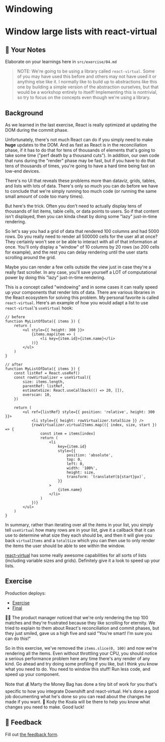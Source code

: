 # Windowing

# Window large lists with react-virtual

## 📝 Your Notes

Elaborate on your learnings here in `src/exercise/04.md`

> NOTE: We're going to be using a library called `react-virtual`. Some of you
> may have used this before and others may not have used it or anything else
> like it. I normally like to build up to abstractions like this one by building
> a simple version of the abstraction ourselves, but that would be a workshop
> entirely to itself! Implementing this is nontrivial, so try to focus on the
> concepts even though we're using a library.

## Background

As we learned in the last exercise, React is really optimized at updating the
DOM during the commit phase.

Unfortunately, there's not much React can do if you simply need to make **huge**
updates to the DOM. And as fast as React is in the reconciliation phase, if it
has to do that for tens of thousands of elements that's going to take some time
("perf death by a thousand cuts"). In addition, our own code that runs during
the "render" phase may be fast, but if you have to do that tens of thousands of
times, you're going to have a hard time being fast on low-end devices.

There's no UI that reveals these problems more than dataviz, grids, tables, and
lists with lots of data. There's only so much you can do before we have to
conclude that we're simply running too much code (or running the same small
amount of code too many times).

But here's the trick. Often you don't need to actually display tens of thousands
of list items, table cells, or data points to users. So if that content isn't
displayed, then you can kinda cheat by doing some "lazy" just-in-time rendering.

So let's say you had a grid of data that rendered 100 columns and had 5000 rows.
Do you really need to render all 500000 cells for the user all at once? They
certainly won't see or be able to interact with all of that information at once.
You'll only display a "window" of 10 columns by 20 rows (so 200 cells for
example), and the rest you can delay rendering until the user starts scrolling
around the grid.

Maybe you can render a few cells outside the view just in case they're a really
fast scroller. In any case, you'll save yourself a LOT of computational power by
doing this "lazy" just-in-time rendering.

This is a concept called "windowing" and in some cases it can really speed up
your components that render lots of data. There are various libraries in the
React ecosystem for solving this problem. My personal favorite is called
`react-virtual`. Here's an example of how you would adapt a list to use
`react-virtual`'s `useVirtual` hook:

```tsx
// before
function MyListOfData({ items }) {
	return (
		<ul style={{ height: 300 }}>
			{items.map(item => (
				<li key={item.id}>{item.name}</li>
			))}
		</ul>
	)
}
```

```tsx
// after
function MyListOfData({ items }) {
	const listRef = React.useRef()
	const rowVirtualizer = useVirtual({
		size: items.length,
		parentRef: listRef,
		estimateSize: React.useCallback(() => 20, []),
		overscan: 10,
	})

	return (
		<ul ref={listRef} style={{ position: 'relative', height: 300 }}>
			<li style={{ height: rowVirtualizer.totalSize }} />
			{rowVirtualizer.virtualItems.map(({ index, size, start }) => {
				const item = items[index]
				return (
					<li
						key={item.id}
						style={{
							position: 'absolute',
							top: 0,
							left: 0,
							width: '100%',
							height: size,
							transform: `translateY(${start}px)`,
						}}
					>
						{item.name}
					</li>
				)
			})}
		</ul>
	)
}
```

In summary, rather than iterating over all the items in your list, you simply
tell `useVirtual` how many rows are in your list, give it a callback that it can
use to determine what size they each should be, and then it will give you back
`virtualItems` and a `totalSize` which you can then use to only render the items
the user should be able to see within the window.

[react-virtual](https://github.com/tannerlinsley/react-virtual) has some really
awesome capabilities for all sorts of lists (including variable sizes and
grids). Definitely give it a look to speed up your lists.

## Exercise

Production deploys:

- [Exercise](https://react-performance.netlify.app/isolated/exercise/04.js)
- [Final](https://react-performance.netlify.app/isolated/final/04.js)

👨‍💼 The product manager noticed that we're only rendering the top 100 matches and
they're frustrated because they like scrolling for eternity. We tried to explain
to them about React's reconciliation and commit phases, but they just smiled,
gave us a high five and said "You're smart! I'm sure you can do this!"

So in this exercise, we've removed the `items.slice(0, 100)` and now we're
rendering all the items. Even without throttling your CPU, you should notice a
serious performance problem here any time there's any render of any kind. Go
ahead and try doing some profiling if you like, but I think you know what you
need to do. You need to window this stuff! Run less code, and speed up your
component.

Note that 💰 Marty the Money Bag has done a tiny bit of work for you that's
specific to how you integrate Downshift and react-virtual. He's done a good job
documenting what he's done so you can read about the changes he made if you
want. 🐨 Kody the Koala will be there to help you know what changes you need to
make. Good luck!

## 🦉 Feedback

Fill out
[the feedback form](https://ws.kcd.im/?ws=React%20Performance%20%E2%9A%A1&e=04%3A%20Window%20large%20lists%20with%20react-virtual&em=).
